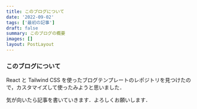 ```yaml
---
title: このブログについて
date: '2022-09-02'
tags: ['最初の記事']
draft: false
summary: このブログの概要
images: []
layout: PostLayout
---
```


### このブログについて

React と Tailwind CSS を使ったブログテンプレートのレポジトリを見つけたので，カスタマイズして使ったみようと思いました．

気が向いたら記事を書いていきます．よろしくお願いします．
